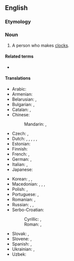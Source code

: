 ==English==

===Etymology===
{{compound|en|clock|maker}}

===Noun===
{{en-noun}}

# A person who makes [[clock]]s.

====Related terms====
* {{l|en|watchmaker}}

====Translations====
{{trans-top|person who makes clocks}}
* Arabic: {{t|ar|سَاعَاتِيّ|m}}
* Armenian: {{t+|hy|ժամագործ}}
* Belarusian: {{t|be|гадзі́ншчык|m}}, {{t|be|гадзі́ншчыца|f}}
* Bulgarian: {{t+|bg|часовника́р|m}}, {{t|bg|часовника́рка|f}}
* Catalan: {{t+|ca|rellotger}}, {{t+|ca|rellotgera|f}}
* Chinese:
*: Mandarin: {{t+|cmn|鐘錶匠}}, {{t+|cmn|钟表匠|tr=zhōngbiǎojiàng}}
* Czech: {{t+|cs|hodinář|m}}, {{t|cs|hodinářka|f}}
* Dutch: {{t+|nl|klokkenmaker|m}}, {{t|nl|klokkenmaakster|m}}, {{t+|nl|horlogemaker|m}}, {{t|nl|horlogemaakster|f}}, {{t+|nl|uurwerkmaker|m}}, {{t|nl|uurwerkmaakster|f}}
* Estonian: {{t|et|kellassepp}}
* Finnish: {{t+|fi|kelloseppä}}
* French: {{t+|fr|horloger}}, {{t+|fr|horlogère|f}}
* German: {{t+|de|Uhrmacher|m}}, {{t+|de|Uhrmacherin|f}}
* Italian: {{t+|it|orologiaio}}, {{t|it|orologiaia|f}}
* Japanese: {{t+|ja|時計師|tr=とけいし, tokeishi}}
{{trans-mid}}
* Korean: {{t+|ko|[[시계]] [[기술자]](時計技術者)}}, {{t+|ko|[[시계]] [[제작자]](時計製作者)}}, {{t|ko|시계사(時計師)}}
* Macedonian: {{t|mk|часовничар|m}}, {{t|mk|часовничарка|f}}, {{t|mk|часовникар|m}}, {{t|mk|часовникарка|f}}
* Polish: {{t+|pl|zegarmistrz|m}}, {{t+|pl|zegarmistrzyni|f}}
* Portuguese: {{t+|pt|relojoeiro}}, {{t|pt|relojoeira|f}}
* Romanian: {{t+|ro|ceasornicar|m}}, {{t+|ro|orologier|m}} {{qualifier|rare}}
* Russian: {{t+|ru|часовщи́к|m}}, {{t|ru|часовщи́ца|f}}, {{t|ru|[[часово́й]] [[ма́стер]]|m}}
* Serbo-Croatian:
*: Cyrillic: {{t|sh|часовничар|m}}, {{t|sh|у̀ра̄р|m}}
*: Roman: {{t+|sh|časovničar|m}}, {{t+|sh|ùrār|m}}
* Slovak: {{t+|sk|hodinár|m}}, {{t|sk|hodinárka|f}}
* Slovene: {{t|sl|urar|m}}, {{t|sl|urarka|f}}
* Spanish: {{t|es|relojero}}, {{t|es|relojera|f}}
* Ukrainian: {{t|uk|годинника́р|m}}, {{t|uk|годинника́рка|f}}
* Uzbek: {{t+|uz|soatsoz}}
{{trans-bottom}}